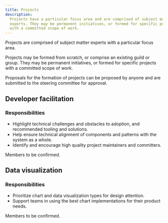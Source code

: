 ```yaml
---
title: Projects
description:
  Projects have a particular focus area and are comprised of subject matter
  experts. They may be permanent initiatives, or formed for specific projects
  with a committed scope of work.
---
```


<PageDescription>

Projects are comprised of subject matter experts with a particular focus area.

</PageDescription>

Projects may be formed from scratch, or comprise an existing guild or group.
They may be permanent initiatives, or formed for specific projects with a
committed scope of work.

Proposals for the formation of projects can be proposed by anyone and are
submitted to the steering committee for approval.

## Developer facilitation

### Responsibilities

- Highlight technical challenges and obstacles to adoption, and recommended
  tooling and solutions.
- Help ensure technical alignment of components and patterns with the system as
  a whole.
- Identify and encourage high quality project maintainers and committers.

Members to be confirmed.

## Data visualization

### Responsibilities

- Prioritize chart and data visualization types for design attention.
- Support teams in using the best chart implementations for their product needs.

Members to be confirmed.

